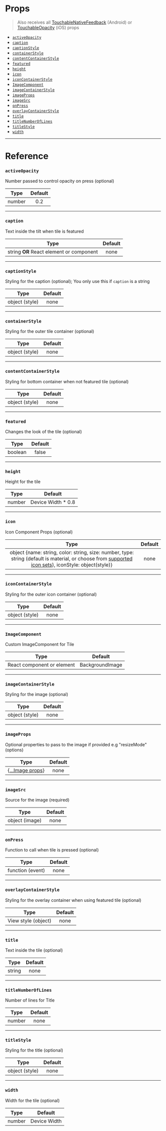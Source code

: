 # Props

> Also receives all
> [TouchableNativeFeedback](http://reactnative.dev/docs/touchablenativefeedback.html#props)
> (Android) or
> [TouchableOpacity](http://reactnative.dev/docs/touchableopacity.html#props)
> (iOS) props

- [`activeOpacity`](#activeopacity)
- [`caption`](#caption)
- [`captionStyle`](#captionstyle)
- [`containerStyle`](#containerstyle)
- [`contentContainerStyle`](#contentcontainerstyle)
- [`featured`](#featured)
- [`height`](#height)
- [`icon`](#icon)
- [`iconContainerStyle`](#iconcontainerstyle)
- [`ImageComponent`](#imagecomponent)
- [`imageContainerStyle`](#imagecontainerstyle)
- [`imageProps`](#imageprops)
- [`imageSrc`](#imagesrc)
- [`onPress`](#onpress)
- [`overlayContainerStyle`](#overlaycontainerstyle)
- [`title`](#title)
- [`titleNumberOfLines`](#titlenumberoflines)
- [`titleStyle`](#titlestyle)
- [`width`](#width)

---

# Reference

### `activeOpacity`

Number passed to control opacity on press (optional)

|  Type  | Default |
| :----: | :-----: |
| number |   0.2   |

---

### `caption`

Text inside the tilt when tile is featured

|                   Type                   | Default |
| :--------------------------------------: | :-----: |
| string **OR** React element or component |  none   |

---

### `captionStyle`

Styling for the caption (optional); You only use this if `caption` is a string

|      Type      | Default |
| :------------: | :-----: |
| object (style) |  none   |

---

### `containerStyle`

Styling for the outer tile container (optional)

|      Type      | Default |
| :------------: | :-----: |
| object (style) |  none   |

---

### `contentContainerStyle`

Styling for bottom container when not featured tile (optional)

|      Type      | Default |
| :------------: | :-----: |
| object (style) |  none   |

---

### `featured`

Changes the look of the tile (optional)

|  Type   | Default |
| :-----: | :-----: |
| boolean |  false  |

---

### `height`

Height for the tile

|  Type  |       Default       |
| :----: | :-----------------: |
| number | Device Width \* 0.8 |

---

### `icon`

Icon Component Props (optional)

|                                                                                        Type                                                                                         | Default |
| :---------------------------------------------------------------------------------------------------------------------------------------------------------------------------------: | :-----: |
| object {name: string, color: string, size: number, type: string (default is material, or choose from [supported icon sets](icon.md#available-icon-sets)), iconStyle: object(style)} |  none   |

---

### `iconContainerStyle`

Styling for the outer icon container (optional)

|      Type      | Default |
| :------------: | :-----: |
| object (style) |  none   |

---

### `ImageComponent`

Custom ImageComponent for Tile

|            Type            |     Default     |
| :------------------------: | :-------------: |
| React component or element | BackgroundImage |

---

### `imageContainerStyle`

Styling for the image (optional)

|      Type      | Default |
| :------------: | :-----: |
| object (style) |  none   |

---

### `imageProps`

Optional properties to pass to the image if provided e.g "resizeMode" (options)

|                Type                | Default |
| :--------------------------------: | :-----: |
| {[...Image props](image.md#props)} |  none   |

---

### `imageSrc`

Source for the image (required)

|      Type      | Default |
| :------------: | :-----: |
| object (image) |  none   |

---

### `onPress`

Function to call when tile is pressed (optional)

|       Type       | Default |
| :--------------: | :-----: |
| function (event) |  none   |

---

### `overlayContainerStyle`

Styling for the overlay container when using featured tile (optional)

|        Type         | Default |
| :-----------------: | :-----: |
| View style (object) |  none   |

---

### `title`

Text inside the tile (optional)

|  Type  | Default |
| :----: | :-----: |
| string |  none   |

---

### `titleNumberOfLines`

Number of lines for Title

|  Type  | Default |
| :----: | :-----: |
| number |  none   |

---

### `titleStyle`

Styling for the title (optional)

|      Type      | Default |
| :------------: | :-----: |
| object (style) |  none   |

---

### `width`

Width for the tile (optional)

|  Type  |   Default    |
| :----: | :----------: |
| number | Device Width |
